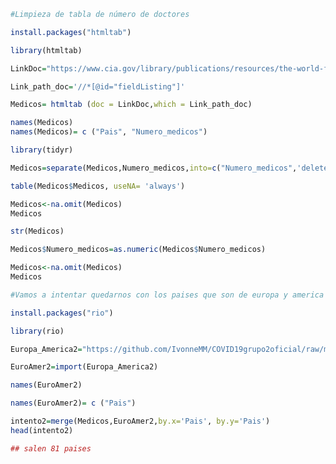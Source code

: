 ```r
#Limpieza de tabla de número de doctores
```


```r
install.packages("htmltab")


```

```r
library(htmltab)
```

```r
LinkDoc="https://www.cia.gov/library/publications/resources/the-world-factbook/fields/359.html"

Link_path_doc='//*[@id="fieldListing"]'
```

```r
Medicos= htmltab (doc = LinkDoc,which = Link_path_doc)
```

```r
names(Medicos)
names(Medicos)= c ("Pais", "Numero_medicos")
```

```r
library(tidyr)
```


```r
Medicos=separate(Medicos,Numero_medicos,into=c("Numero_medicos",'delete'), "\\ ")[,-3]
```

```r
table(Medicos$Medicos, useNA= 'always')
```
```r
Medicos<-na.omit(Medicos)
Medicos
```
```r
str(Medicos)
```

```r
Medicos$Numero_medicos=as.numeric(Medicos$Numero_medicos)
```

```r
Medicos<-na.omit(Medicos)
Medicos
```




```r
#Vamos a intentar quedarnos con los paises que son de europa y america 
```


```r
install.packages("rio")
```



```r
library(rio)
```



```r
Europa_America2="https://github.com/IvonneMM/COVID19grupo2oficial/raw/master/America%20y%20Europa3%20(3)%20(1).xls"

EuroAmer2=import(Europa_America2)

```


```r
names(EuroAmer2)
```


```r
names(EuroAmer2)= c ("Pais")
```


```r
intento2=merge(Medicos,EuroAmer2,by.x='Pais', by.y='Pais') 
head(intento2)
```

```r
## salen 81 paises 
```


